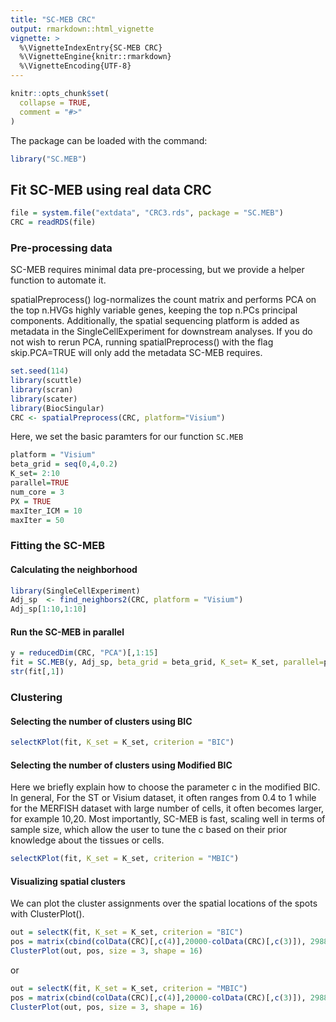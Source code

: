 ---
title: "SC-MEB CRC"
output: rmarkdown::html_vignette
vignette: >
  %\VignetteIndexEntry{SC-MEB CRC}
  %\VignetteEngine{knitr::rmarkdown}
  %\VignetteEncoding{UTF-8}
---

```{r, include = FALSE}
knitr::opts_chunk$set(
  collapse = TRUE,
  comment = "#>"
)
```

The package can be loaded with the command:
```{r eval=FALSE}
library("SC.MEB")
```


## Fit SC-MEB using real data CRC
```{r eval=FALSE}
file = system.file("extdata", "CRC3.rds", package = "SC.MEB")
CRC = readRDS(file)
```

### Pre-processing data
SC-MEB requires minimal data pre-processing, but we provide a helper function to automate it.

spatialPreprocess() log-normalizes the count matrix and performs PCA on the top n.HVGs highly variable genes, keeping the top n.PCs principal components. Additionally, the spatial sequencing platform is added as metadata in the SingleCellExperiment for downstream analyses. If you do not wish to rerun PCA, running spatialPreprocess() with the flag skip.PCA=TRUE will only add the metadata SC-MEB requires.

```{r eval=FALSE}
set.seed(114)
library(scuttle)
library(scran)
library(scater)
library(BiocSingular)
CRC <- spatialPreprocess(CRC, platform="Visium")
```
Here, we set the basic paramters for our function `SC.MEB`
```{r eval=FALSE}
platform = "Visium"
beta_grid = seq(0,4,0.2)
K_set= 2:10
parallel=TRUE
num_core = 3
PX = TRUE
maxIter_ICM = 10
maxIter = 50
```

### Fitting the SC-MEB
#### Calculating the neighborhood
```{r eval=FALSE}
library(SingleCellExperiment)
Adj_sp  <- find_neighbors2(CRC, platform = "Visium")
Adj_sp[1:10,1:10]
```

#### Run the SC-MEB in parallel
```{r eval=FALSE}
y = reducedDim(CRC, "PCA")[,1:15]
fit = SC.MEB(y, Adj_sp, beta_grid = beta_grid, K_set= K_set, parallel=parallel, num_core = num_core, PX = PX, maxIter_ICM=maxIter_ICM, maxIter=maxIter)
str(fit[,1])
```

### Clustering
#### Selecting the number of clusters using BIC
```{r eval=FALSE}
selectKPlot(fit, K_set = K_set, criterion = "BIC")
```

#### Selecting the number of clusters using Modified BIC
Here we briefly explain how to choose the parameter c in the modified BIC. In general, For the ST or Visium dataset, it often ranges from 0.4 to 1 while for the MERFISH dataset with large number of cells, it often becomes larger, for example 10,20. Most importantly, SC-MEB is fast, scaling well in terms of sample size, which allow the user to tune the c based on their prior knowledge about the tissues or cells.
```{r eval=FALSE}
selectKPlot(fit, K_set = K_set, criterion = "MBIC")
```

#### Visualizing spatial clusters
We can plot the cluster assignments over the spatial locations of the spots with ClusterPlot().
```{r eval=FALSE}
out = selectK(fit, K_set = K_set, criterion = "BIC")
pos = matrix(cbind(colData(CRC)[,c(4)],20000-colData(CRC)[,c(3)]), 2988, 2)
ClusterPlot(out, pos, size = 3, shape = 16)
```
or
```{r eval=FALSE}
out = selectK(fit, K_set = K_set, criterion = "MBIC")
pos = matrix(cbind(colData(CRC)[,c(4)],20000-colData(CRC)[,c(3)]), 2988, 2)
ClusterPlot(out, pos, size = 3, shape = 16)
```
